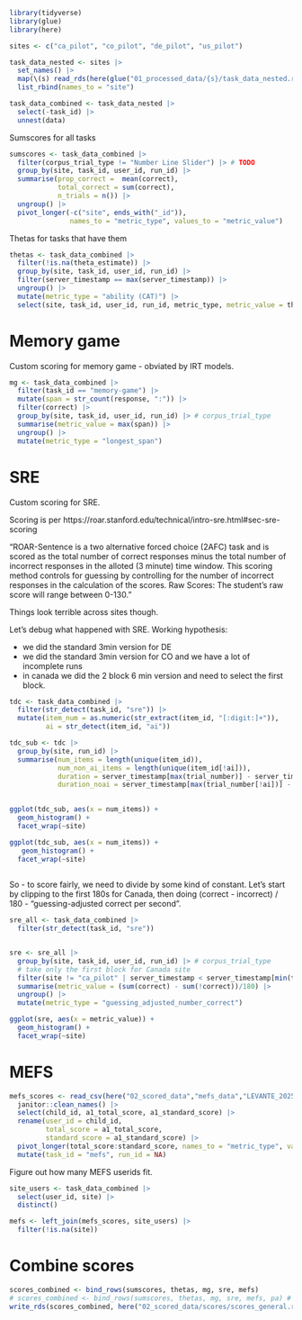 ```r
library(tidyverse)
library(glue)
library(here)

sites <- c("ca_pilot", "co_pilot", "de_pilot", "us_pilot")

task_data_nested <- sites |>
  set_names() |>
  map(\(s) read_rds(here(glue("01_processed_data/{s}/task_data_nested.rds")))) |>
  list_rbind(names_to = "site")

task_data_combined <- task_data_nested |>
  select(-task_id) |>
  unnest(data)
```

Sumscores for all tasks

```r
sumscores <- task_data_combined |>
  filter(corpus_trial_type != "Number Line Slider") |> # TODO
  group_by(site, task_id, user_id, run_id) |>
  summarise(prop_correct =  mean(correct),
            total_correct = sum(correct),
            n_trials = n()) |>
  ungroup() |>
  pivot_longer(-c("site", ends_with("_id")),
               names_to = "metric_type", values_to = "metric_value")
```

Thetas for tasks that have them

```r
thetas <- task_data_combined |>
  filter(!is.na(theta_estimate)) |>
  group_by(site, task_id, user_id, run_id) |>
  filter(server_timestamp == max(server_timestamp)) |>
  ungroup() |>
  mutate(metric_type = "ability (CAT)") |>
  select(site, task_id, user_id, run_id, metric_type, metric_value = theta_estimate)
```

# Memory game

Custom scoring for memory game - obviated by IRT models.

```r
mg <- task_data_combined |>
  filter(task_id == "memory-game") |>
  mutate(span = str_count(response, ":")) |>
  filter(correct) |>
  group_by(site, task_id, user_id, run_id) |> # corpus_trial_type
  summarise(metric_value = max(span)) |>
  ungroup() |>
  mutate(metric_type = "longest_span")
```


# SRE

Custom scoring for SRE. 

Scoring is per https://roar.stanford.edu/technical/intro-sre.html#sec-sre-scoring

"ROAR-Sentence is a two alternative forced choice (2AFC) task and is scored as the total number of correct responses minus the total number of incorrect responses in the alloted (3 minute) time window. This scoring method controls for guessing by controlling for the number of incorrect responses in the calculation of the scores. Raw Scores: The student’s raw score will range between 0-130."

Things look terrible across sites though. 

Let's debug what happened with SRE. Working hypothesis: 

- we did the standard 3min version for DE
- we did the standard 3min version for CO and we have a lot of incomplete runs
- in canada we did the 2 block 6 min version and need to select the first block.

```r
tdc <- task_data_combined |>
  filter(str_detect(task_id, "sre")) |>
  mutate(item_num = as.numeric(str_extract(item_id, "[:digit:]+")), 
         ai = str_detect(item_id, "ai"))

tdc_sub <- tdc |>
  group_by(site, run_id) |>
  summarise(num_items = length(unique(item_id)), 
            num_non_ai_items = length(unique(item_id[!ai])), 
            duration = server_timestamp[max(trial_number)] - server_timestamp[min(trial_number)], 
            duration_noai = server_timestamp[max(trial_number[!ai])] - server_timestamp[min(trial_number[!ai])])

  
ggplot(tdc_sub, aes(x = num_items)) + 
  geom_histogram() + 
  facet_wrap(~site)

ggplot(tdc_sub, aes(x = num_items)) + 
   geom_histogram() + 
  facet_wrap(~site)
  
```


So - to score fairly, we need to divide by some kind of constant. Let's start by clipping to the first 180s for Canada, then doing (correct - incorrect) / 180 - "guessing-adjusted correct per second".

```r
sre_all <- task_data_combined |>
  filter(str_detect(task_id, "sre")) 


sre <- sre_all |>
  group_by(site, task_id, user_id, run_id) |> # corpus_trial_type
  # take only the first block for Canada site
  filter(site != "ca_pilot" | server_timestamp < server_timestamp[min(trial_number)] + 180) |>
  summarise(metric_value = (sum(correct) - sum(!correct))/180) |>
  ungroup() |>
  mutate(metric_type = "guessing_adjusted_number_correct")
```

```r
ggplot(sre, aes(x = metric_value)) + 
  geom_histogram() + 
  facet_wrap(~site)
```


# MEFS

```r
mefs_scores <- read_csv(here("02_scored_data","mefs_data","LEVANTE_20250403_1132.csv")) |>
  janitor::clean_names() |>
  select(child_id, a1_total_score, a1_standard_score) |>
  rename(user_id = child_id, 
         total_score = a1_total_score, 
         standard_score = a1_standard_score) |>
  pivot_longer(total_score:standard_score, names_to = "metric_type", values_to = "metric_value") |>
  mutate(task_id = "mefs", run_id = NA) 
```

Figure out how many MEFS userids fit. 

```r
site_users <- task_data_combined |>
  select(user_id, site) |>
  distinct() 

mefs <- left_join(mefs_scores, site_users) |>
  filter(!is.na(site))
```

#  Combine scores

```r
scores_combined <- bind_rows(sumscores, thetas, mg, sre, mefs)
# scores_combined <- bind_rows(sumscores, thetas, mg, sre, mefs, pa) # FIXME: pa not defined here..
write_rds(scores_combined, here("02_scored_data/scores/scores_general.rds"))
```

